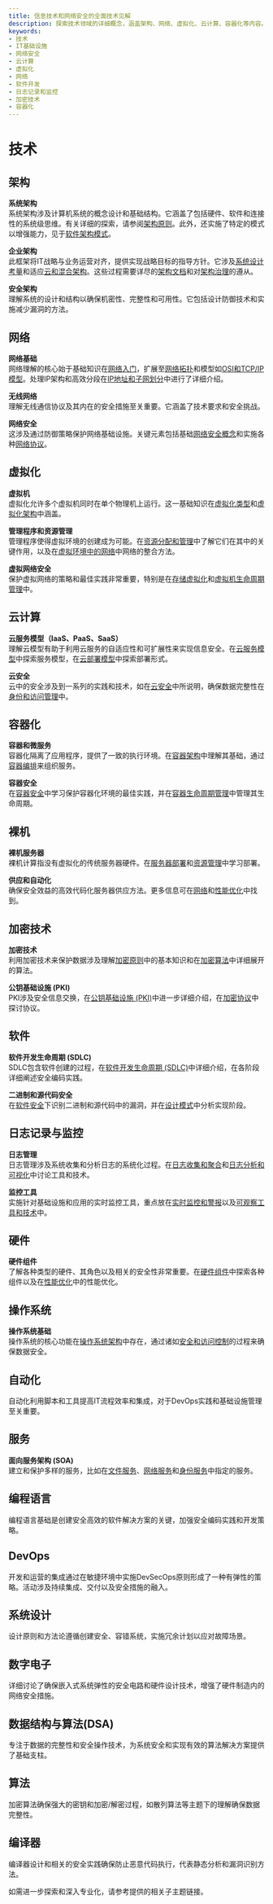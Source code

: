 ```yaml
---
title: 信息技术和网络安全的全面技术见解
description: 探索技术领域的详细概念，涵盖架构、网络、虚拟化、云计算、容器化等内容。
keywords:
- 技术
- IT基础设施
- 网络安全
- 云计算
- 虚拟化
- 网络
- 软件开发
- 日志记录和监控
- 加密技术
- 容器化
---
```


# 技术

## 架构
**系统架构**  
系统架构涉及计算机系统的概念设计和基础结构。它涵盖了包括硬件、软件和连接性的系统级思维。有关详细的探索，请参阅[架构原则](technology/architecture/architectural_principles/)。此外，还实施了特定的模式以增强能力，见于[软件架构模式](technology/architecture/software_architectural_patterns/)。

**企业架构**  
此框架将IT战略与业务运营对齐，提供实现战略目标的指导方针。它涉及[系统设计考量](technology/architecture/system_design_considerations/)和适应[云和混合架构](technology/architecture/cloud_and_hybrid_architectures/)。这些过程需要详尽的[架构文档](technology/architecture/architectural_documentation/)和对[架构治理](technology/architecture/architecture_governance/)的遵从。

**安全架构**  
理解系统的设计和结构以确保机密性、完整性和可用性。它包括设计防御技术和实施减少漏洞的方法。

## 网络
**网络基础**  
网络理解的核心始于基础知识在[网络入门](technology/network/introduction_to_networking/)，扩展至[网络拓扑](technology/network/network_topologies/)和模型如[OSI和TCP/IP模型](technology/network/osi_model_and_tcpip_model/)。处理IP架构和高效分段在[IP地址和子网划分](technology/network/ip_addressing_and_subnetting/)中进行了详细介绍。

**无线网络**  
理解无线通信协议及其内在的安全措施至关重要。它涵盖了技术要求和安全挑战。

**网络安全**  
这涉及通过防御策略保护网络基础设施。关键元素包括基础[网络安全概念](technology/network/network_security_concepts/)和实施各种[网络协议](technology/network/network_protocols/)。

## 虚拟化
**虚拟机**  
虚拟化允许多个虚拟机同时在单个物理机上运行。这一基础知识在[虚拟化类型](technology/virtualization/types_of_virtualization/)和[虚拟化架构](technology/virtualization/virtualization_architecture/)中涵盖。

**管理程序和资源管理**  
管理程序使得虚拟环境的创建成为可能。在[资源分配和管理](technology/virtualization/resource_allocation_and_management/)中了解它们在其中的关键作用，以及在[虚拟环境中的网络](technology/virtualization/networking_in_virtual_environments/)中网络的整合方法。

**虚拟网络安全**  
保护虚拟网络的策略和最佳实践非常重要，特别是在[存储虚拟化](technology/virtualization/storage_virtualization/)和[虚拟机生命周期管理](technology/virtualization/virtual_machine_lifecycle_management/)中。

## 云计算
**云服务模型（IaaS、PaaS、SaaS）**  
理解云模型有助于利用云服务的自适应性和可扩展性来实现信息安全。在[云服务模型](technology/cloud_computing/cloud_service_models/)中探索服务模型，在[云部署模型](technology/cloud_computing/cloud_deployment_models/)中探索部署形式。

**云安全**  
云中的安全涉及到一系列的实践和技术，如在[云安全](technology/cloud_computing/cloud_security/)中所说明，确保数据完整性在[身份和访问管理](technology/cloud_computing/identity_and_access_management_iam/)中。

## 容器化
**容器和微服务**  
容器化隔离了应用程序，提供了一致的执行环境。在[容器架构](technology/containerization/container_architecture/)中理解其基础，通过[容器编排](technology/containerization/container_orchestration/)来组织服务。

**容器安全**  
在[容器安全](technology/containerization/container_security/)中学习保护容器化环境的最佳实践，并在[容器生命周期管理](technology/containerization/container_lifecycle_management/)中管理其生命周期。

## 裸机
**裸机服务器**  
裸机计算指没有虚拟化的传统服务器硬件。在[服务器部署](technology/bare_metal/server_deployment/)和[资源管理](technology/bare_metal/resource_management/)中学习部署。

**供应和自动化**  
确保安全效益的高效代码化服务器供应方法。更多信息可在[网络](technology/bare_metal/networking/)和[性能优化](technology/bare_metal/performance_optimization/)中找到。

## 加密技术
**加密技术**  
利用加密技术来保护数据涉及理解[加密原则](technology/cryptography/cryptographic_principles/)中的基本知识和在[加密算法](technology/cryptography/cryptographic_algorithms/)中详细展开的算法。

**公钥基础设施 (PKI)**  
PKI涉及安全信息交换，在[公钥基础设施 (PKI)](technology/cryptography/public_key_infrastructure_pki/)中进一步详细介绍，在[加密协议](technology/cryptography/cryptographic_protocols/)中探讨协议。

## 软件
**软件开发生命周期 (SDLC)**  
SDLC包含软件创建的过程，在[软件开发生命周期 (SDLC)](technology/software/software_development_lifecycle_sdlc/)中详细介绍，在各阶段详细阐述安全编码实践。

**二进制和源代码安全**  
在[软件安全](technology/software/software_security/)下识别二进制和源代码中的漏洞，并在[设计模式](technology/software/design_patterns/)中分析实现阶段。

## 日志记录与监控
**日志管理**  
日志管理涉及系统收集和分析日志的系统化过程。在[日志收集和聚合](technology/logging_&_monitoring/log_collection_and_aggregation/)和[日志分析和可视化](technology/logging_&_monitoring/log_analysis_and_visualization/)中讨论工具和技术。

**监控工具**  
实施针对基础设施和应用的实时监控工具，重点放在[实时监控和警报](technology/logging_&_monitoring/real-time_monitoring_and_alerting/)以及[可观察工具和技术](technology/logging_&_monitoring/observability_tools_and_technologies/)中。

## 硬件
**硬件组件**  
了解各种类型的硬件、其角色以及相关的安全性非常重要。在[硬件组件](technology/hardware/components/)中探索各种组件以及在[性能优化](technology/hardware/performance_optimization/)中的性能优化。

## 操作系统
**操作系统基础**  
操作系统的核心功能在[操作系统架构](technology/operating_system/architecture/)中存在，通过诸如[安全和访问控制](technology/operating_system/security_and_access_control/)的过程来确保数据安全。

## 自动化
自动化利用脚本和工具提高IT流程效率和集成，对于DevOps实践和基础设施管理至关重要。

## 服务
**面向服务架构 (SOA)**  
建立和保护多样的服务，比如在[文件服务](technology/service/file_services/)、[网络服务](technology/service/web_services/)和[身份服务](technology/service/identity_services/)中指定的服务。

## 编程语言
编程语言基础是创建安全高效的软件解决方案的关键，加强安全编码实践和开发策略。

## DevOps
开发和运营的集成通过在敏捷环境中实施DevSecOps原则形成了一种有弹性的策略。活动涉及持续集成、交付以及安全措施的融入。

## 系统设计
设计原则和方法论遵循创建安全、容错系统，实施冗余计划以应对故障场景。

## 数字电子
详细讨论了确保嵌入式系统弹性的安全电路和硬件设计技术，增强了硬件制造内的网络安全措施。

## 数据结构与算法(DSA)
专注于数据的完整性和安全操作技术，为系统安全和实现有效的算法解决方案提供了基础支柱。

## 算法
加密算法确保强大的密钥和加密/解密过程，如散列算法等主题下的理解确保数据完整性。

## 编译器
编译器设计和相关的安全实践确保防止恶意代码执行，代表静态分析和漏洞识别方法。

如需进一步探索和深入专业化，请参考提供的相关子主题链接。